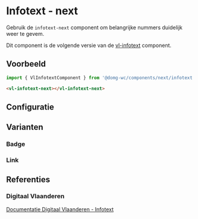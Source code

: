
# Infotext - next

Gebruik de `infotext-next` component om belangrijke nummers duidelijk weer te gevem.<br/>

Dit component is de volgende versie van de [vl-infotext](/docs/elements-infotext--documentatie) component.

## Voorbeeld

```js
import { VlInfotextComponent } from '@domg-wc/components/next/infotext';
```

```html
<vl-infotext-next></vl-infotext-next>
```

<Canvas of={VlInfotextStories.InfotextDefault} />

## Configuratie

<ArgTypes of={VlInfotextStories.InfotextDefault} />

## Varianten

### Badge

<Canvas of={VlInfotextStories.InfotextBadge} />

### Link

<Canvas of={VlInfotextStories.InfotextLink} />

## Referenties

### Digitaal Vlaanderen

[Documentatie Digitaal Vlaanderen - Infotext](https://overheid.vlaanderen.be/webuniversum/v3/documentation/components/vl-ui-infotext)
